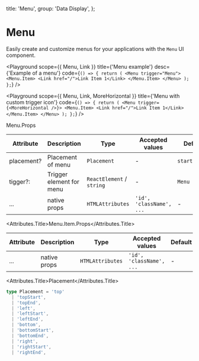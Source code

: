 
  title: 'Menu',
  group: 'Data Display',
};

# Menu
Easily create and customize menus for your applications with the `Menu` UI component.

<Playground
  scope={{ Menu, Link }}
  title={'Menu example'}
  desc={'Example of a menu'}
  code={`
  () => {
     return (
    <Menu trigger="Menu">
			<Menu.Item>
				<Link href="/">Link Item 1</Link>
			</Menu.Item>
		</Menu>
    );
  };
  `}
/>

<Playground
  scope={{ Menu, Link, MoreHorizontal }}
  title={'Menu with custom trigger icon'}
  code={`
  () => {
     return (
    <Menu trigger={<MoreHorizontal />}>
			<Menu.Item>
				<Link href="/">Link Item 1</Link>
			</Menu.Item>
		</Menu>
    );
  };
  `}
/>

<Attributes edit="/pages/components/menu.mdx">
<Attributes.Title>Menu.Props</Attributes.Title>

| Attribute  | Description              | Type                      | Accepted values          | Default       |
| ---------- | ------------------------ | ------------------------- | ------------------------ | ------------- |
| placement? | Placement of menu        | `Placement`               | -                        | `startBottom` |
| tigger?:   | Trigger element for menu | `ReactElement` / `string` | -                        | `Menu`        |
| ...        | native props             | `HTMLAttributes`          | `'id', 'className', ...` | -             |

<Attributes.Title>Menu.Item.Props</Attributes.Title>

| Attribute | Description  | Type             | Accepted values          | Default |
| --------- | ------------ | ---------------- | ------------------------ | ------- |
| ...       | native props | `HTMLAttributes` | `'id', 'className', ...` | -       |

<Attributes.Title>Placement</Attributes.Title>

```ts
type Placement = 'top'
  | 'topStart',
  | 'topEnd',
  | 'left',
  | 'leftStart',
  | 'leftEnd',
  | 'bottom',
  | 'bottomStart',
  | 'bottomEnd',
  | 'right',
  | 'rightStart',
  | 'rightEnd',
```

</Attributes>
